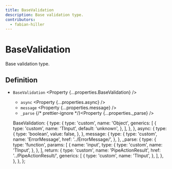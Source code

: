 ```yaml
---
title: BaseValidation
description: Base validation type.
contributors:
  - fabian-hiller
---
```



# BaseValidation

Base validation type.

## Definition

- `BaseValidation` <Property {...properties.BaseValidation} />
  - `async` <Property {...properties.async} />
  - `message` <Property {...properties.message} />
  - `_parse` {/* prettier-ignore */}<Property {...properties._parse} />

  BaseValidation: {
    type: {
      type: 'custom',
      name: 'Object',
      generics: [
        {
          type: 'custom',
          name: 'TInput',
          default: 'unknown',
        },
      ],
    },
  },
  async: {
    type: {
      type: 'boolean',
      value: false,
    },
  },
  message: {
    type: {
      type: 'custom',
      name: 'ErrorMessage',
      href: '../ErrorMessage/',
    },
  },
  _parse: {
    type: {
      type: 'function',
      params: [
        {
          name: 'input',
          type: {
            type: 'custom',
            name: 'TInput',
          },
        },
      ],
      return: {
        type: 'custom',
        name: 'PipeActionResult',
        href: '../PipeActionResult/',
        generics: [
          {
            type: 'custom',
            name: 'TInput',
          },
        ],
      },
    },
  },
};
